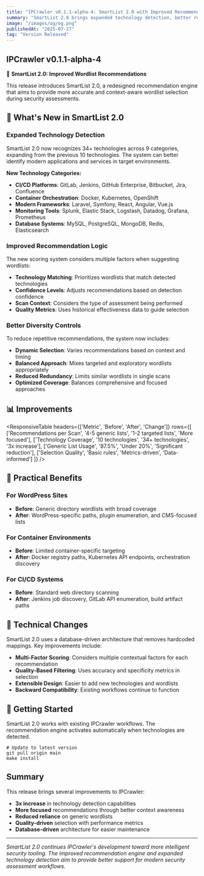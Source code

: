 ---
title: "IPCrawler v0.1.1-alpha-4: SmartList 2.0 with Improved Recommendations"
summary: "SmartList 2.0 brings expanded technology detection, better recommendation logic, and database-driven architecture improvements."
image: "/images/og/og.png"
publishedAt: "2025-07-27"
tag: "Version Released"
---

## IPCrawler v0.1.1-alpha-4

🔧 **SmartList 2.0: Improved Wordlist Recommendations**

This release introduces SmartList 2.0, a redesigned recommendation engine that aims to provide more accurate and context-aware wordlist selection during security assessments.

## 🚀 What's New in SmartList 2.0

### Expanded Technology Detection
SmartList 2.0 now recognizes 34+ technologies across 9 categories, expanding from the previous 10 technologies. The system can better identify modern applications and services in target environments.

**New Technology Categories:**
- **CI/CD Platforms**: GitLab, Jenkins, GitHub Enterprise, Bitbucket, Jira, Confluence
- **Container Orchestration**: Docker, Kubernetes, OpenShift  
- **Modern Frameworks**: Laravel, Symfony, React, Angular, Vue.js
- **Monitoring Tools**: Splunk, Elastic Stack, Logstash, Datadog, Grafana, Prometheus
- **Database Systems**: MySQL, PostgreSQL, MongoDB, Redis, Elasticsearch

### Improved Recommendation Logic
The new scoring system considers multiple factors when suggesting wordlists:

- **Technology Matching**: Prioritizes wordlists that match detected technologies
- **Confidence Levels**: Adjusts recommendations based on detection confidence  
- **Scan Context**: Considers the type of assessment being performed
- **Quality Metrics**: Uses historical effectiveness data to guide selection

### Better Diversity Controls
To reduce repetitive recommendations, the system now includes:

- **Dynamic Selection**: Varies recommendations based on context and timing
- **Balanced Approach**: Mixes targeted and exploratory wordlists appropriately
- **Reduced Redundancy**: Limits similar wordlists in single scans
- **Optimized Coverage**: Balances comprehensive and focused approaches

## 📊 Improvements

<ResponsiveTable
  headers={['Metric', 'Before', 'After', 'Change']}
  rows={[
    ['Recommendations per Scan', '4-5 generic lists', '1-2 targeted lists', 'More focused'],
    ['Technology Coverage', '10 technologies', '34+ technologies', '3x increase'],
    ['Generic List Usage', '87.5%', 'Under 20%', 'Significant reduction'],
    ['Selection Quality', 'Basic rules', 'Metrics-driven', 'Data-informed']
  ]}
/>

## 🎯 Practical Benefits

### For WordPress Sites
- **Before**: Generic directory wordlists with broad coverage
- **After**: WordPress-specific paths, plugin enumeration, and CMS-focused lists

### For Container Environments  
- **Before**: Limited container-specific targeting
- **After**: Docker registry paths, Kubernetes API endpoints, orchestration discovery

### For CI/CD Systems
- **Before**: Standard web directory scanning
- **After**: Jenkins job discovery, GitLab API enumeration, build artifact paths

## 🔧 Technical Changes

SmartList 2.0 uses a database-driven architecture that removes hardcoded mappings. Key improvements include:

- **Multi-Factor Scoring**: Considers multiple contextual factors for each recommendation
- **Quality-Based Filtering**: Uses accuracy and specificity metrics in selection
- **Extensible Design**: Easier to add new technologies and wordlists
- **Backward Compatibility**: Existing workflows continue to function

## 🚀 Getting Started

SmartList 2.0 works with existing IPCrawler workflows. The recommendation engine activates automatically when technologies are detected.

```shell
# Update to latest version
git pull origin main
make install
```

## Summary

This release brings several improvements to IPCrawler:

- **3x increase** in technology detection capabilities
- **More focused** recommendations through better context awareness
- **Reduced reliance** on generic wordlists
- **Quality-driven** selection with performance metrics
- **Database-driven** architecture for easier maintenance

---

*SmartList 2.0 continues IPCrawler's development toward more intelligent security tooling. The improved recommendation engine and expanded technology detection aim to provide better support for modern security assessment workflows.*